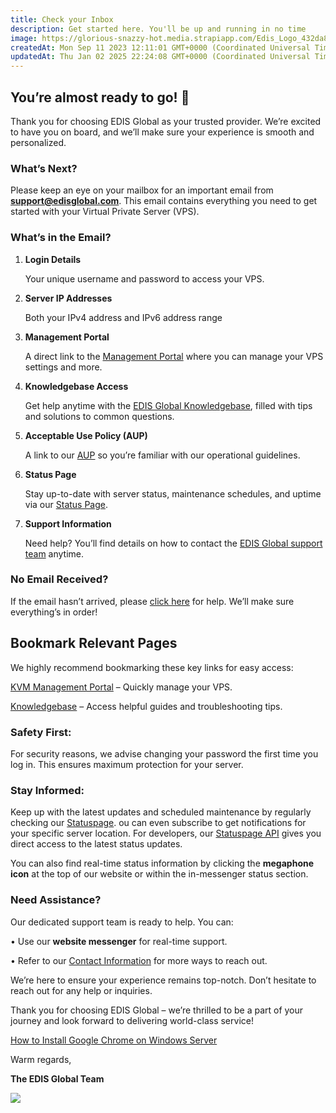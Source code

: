 ```yaml
---
title: Check your Inbox
description: Get started here. You'll be up and running in no time
image: https://glorious-snazzy-hot.media.strapiapp.com/Edis_Logo_432da83b15.jpg
createdAt: Mon Sep 11 2023 12:11:01 GMT+0000 (Coordinated Universal Time)
updatedAt: Thu Jan 02 2025 22:24:08 GMT+0000 (Coordinated Universal Time)
---
```


## You’re almost ready to go! 🚀

Thank you for choosing EDIS Global as your trusted provider. We’re excited to have you on board, and we’ll make sure your experience is smooth and personalized.

### What’s Next?

Please keep an eye on your mailbox for an important email from **support@edisglobal.com**. This email contains everything you need to get started with your Virtual Private Server (VPS).

### What’s in the Email?

1. **Login Details**

   Your unique username and password to access your VPS.

2. **Server IP Addresses**

   Both your IPv4 address and IPv6 address range

3. **Management Portal**

   A direct link to the <a href="https://manage.edisglobal.com/clientarea.php" target="_blank">Management Portal</a> where you can manage your VPS settings and more.

4. **Knowledgebase Access**

   Get help anytime with the <a href="https://docs.edisglobal.com" target="_blank">EDIS Global Knowledgebase</a>, filled with tips and solutions to common questions.

5. **Acceptable Use Policy (AUP)**

   A link to our <a href="https://docs.edisglobal.com/acceptable-use-policy" target="_blank">AUP</a> so you’re familiar with our operational guidelines.

6. **Status Page**

   Stay up-to-date with server status, maintenance schedules, and uptime via our <a href="https://status.edis.global" target="_blank">Status Page</a>.

7. **Support Information**

   Need help? You’ll find details on how to contact the <a href="https://www.edisglobal.com/contact" target="_blank">EDIS Global support team</a> anytime.

### **No Email Received?**

If the email hasn’t arrived, please [click here](https://docs.edisglobal.com/email-with-password-not-received-solution) for help. We’ll make sure everything’s in order!

## **Bookmark Relevant Pages**

We highly recommend bookmarking these key links for easy access:

[KVM Management Portal](https://manage.edisglobal.com/clientarea.php) – Quickly manage your VPS.

[Knowledgebase](https://docs.edisglobal.com) – Access helpful guides and troubleshooting tips.

### **Safety First:**

For security reasons, we advise changing your password the first time you log in. This ensures maximum protection for your server.

### **Stay Informed:**

Keep up with the latest updates and scheduled maintenance by regularly checking our <a href="https://status.edis.global" target="_blank">Statuspage</a>. ou can even subscribe to get notifications for your specific server location. For developers, our <a href="https://status.edis.global/api" target="_blank">Statuspage API</a> gives you direct access to the latest status updates.

You can also find real-time status information by clicking the **megaphone icon** at the top of our website or within the in-messenger status section.

### **Need Assistance?**

Our dedicated support team is ready to help. You can:

• Use our **website messenger** for real-time support.

• Refer to our [Contact Information](https://www.edisglobal.com/contact) for more ways to reach out.

We’re here to ensure your experience remains top-notch. Don’t hesitate to reach out for any help or inquiries.

Thank you for choosing EDIS Global – we’re thrilled to be a part of your journey and look forward to delivering world-class service!

[How to Install Google Chrome on Windows Server](<../DOCS EDISGBLOBAL/How to Install Google Chrome on Windows Server.md>)&#x20;

Warm regards,

**The EDIS Global Team**

![](../../assets/m9tdma29_95LwshskbP0D_edis-vps-world-coverage-map-2710613844.jpg)
